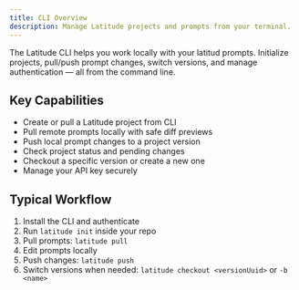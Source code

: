 ```yaml
---
title: CLI Overview
description: Manage Latitude projects and prompts from your terminal.
---
```


The Latitude CLI helps you work locally with your latitud prompts. Initialize projects, pull/push prompt changes, switch versions, and manage authentication — all from the command line.

## Key Capabilities

- Create or pull a Latitude project from CLI
- Pull remote prompts locally with safe diff previews
- Push local prompt changes to a project version
- Check project status and pending changes
- Checkout a specific version or create a new one
- Manage your API key securely

## Typical Workflow

1. Install the CLI and authenticate
2. Run `latitude init` inside your repo
3. Pull prompts: `latitude pull`
4. Edit prompts locally
5. Push changes: `latitude push`
6. Switch versions when needed: `latitude checkout <versionUuid>` or `-b <name>`
